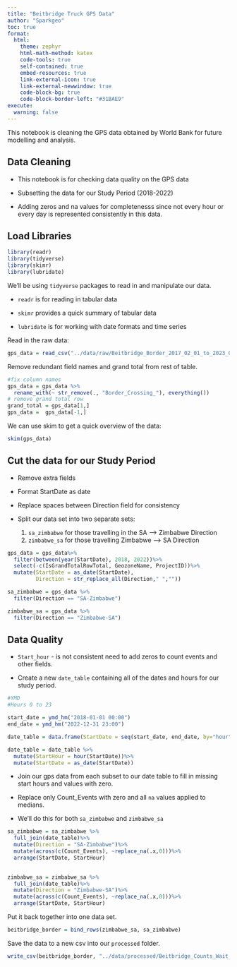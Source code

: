 ```yaml
---
title: "Beitbridge Truck GPS Data"
author: "Sparkgeo"
toc: true
format:
  html:
    theme: zephyr
    html-math-method: katex
    code-tools: true
    self-contained: true
    embed-resources: true
    link-external-icon: true
    link-external-newwindow: true
    code-block-bg: true
    code-block-border-left: "#31BAE9"
execute:
  warning: false
---
```


This notebook is cleaning the GPS data obtained by World Bank for future modelling and analysis.

## Data Cleaning

-   This notebook is for checking data quality on the GPS data

-   Subsetting the data for our Study Period (2018-2022)

-   Adding zeros and na values for completenesss since not every hour or every day is represented consistently in this data.

## Load Libraries

```r
library(readr)
library(tidyverse)
library(skimr)
library(lubridate)
```

We'll be using `tidyverse` packages to read in and manipulate our data.

-   `readr` is for reading in tabular data

-   `skimr` provides a quick summary of tabular data

-   `lubridate` is for working with date formats and time series

Read in the raw data:

```r
gps_data = read_csv("../data/raw/Beitbridge_Border_2017_02_01_to_2023_02_28.csv")
```

Remove redundant field names and grand total from rest of table.

```r
#fix column names
gps_data = gps_data %>%
  rename_with(~ str_remove(., "Border_Crossing_"), everything())
# remove grand total row
grand_total = gps_data[1,]
gps_data =  gps_data[-1,]
```

We can use skim to get a quick overview of the data:

```r
skim(gps_data)
```

## Cut the data for our Study Period

-   Remove extra fields

-   Format StartDate as date

-   Replace spaces between Direction field for consistency

-   Split our data set into two separate sets:

    1.  `sa_zimbabwe` for those travelling in the SA --\> Zimbabwe Direction
    2.  `zimbabwe_sa` for those travelling Zimbabwe --\> SA Direction

```r
gps_data = gps_data%>%
  filter(between(year(StartDate), 2018, 2022))%>%
  select(-c(IsGrandTotalRowTotal, GeozoneName, ProjectID))%>%
  mutate(StartDate = as_date(StartDate),
         Direction = str_replace_all(Direction," ",""))

sa_zimbabwe = gps_data %>%
  filter(Direction == "SA-Zimbabwe")

zimbabwe_sa = gps_data %>%
  filter(Direction == "Zimbabwe-SA")
```

## Data Quality

-   `Start_hour` - is not consistent need to add zeros to count events and other fields.

-   Create a new `date_table` containing all of the dates and hours for our study period.

```r
#YMD
#Hours 0 to 23

start_date = ymd_hm("2018-01-01 00:00")
end_date = ymd_hm("2022-12-31 23:00")

date_table = data.frame(StartDate = seq(start_date, end_date, by="hour"))

date_table = date_table %>%
  mutate(StartHour = hour(StartDate))%>%
  mutate(StartDate = as_date(StartDate))
```

-   Join our gps data from each subset to our date table to fill in missing start hours and values with zero.

-   Replace only Count_Events with zero and all `na` values applied to medians.

-   We'll do this for both `sa_zimbabwe` and `zimbabwe_sa`

```r
sa_zimbabwe = sa_zimbabwe %>%
  full_join(date_table)%>%
  mutate(Direction = "SA-Zimbabwe")%>%
  mutate(across(c(Count_Events), ~replace_na(.x,0)))%>%
  arrange(StartDate, StartHour)
  
```

```r
zimbabwe_sa = zimbabwe_sa %>%
  full_join(date_table)%>%
  mutate(Direction = "Zimbabwe-SA")%>%
  mutate(across(c(Count_Events), ~replace_na(.x,0)))%>%
  arrange(StartDate, StartHour)
```

Put it back together into one data set.

```r
beitbridge_border = bind_rows(zimbabwe_sa, sa_zimbabwe)
```

Save the data to a new csv into our `processed` folder.

```r
write_csv(beitbridge_border, "../data/processed/Beitbridge_Counts_Wait_Time_2018_2022.csv")
```
